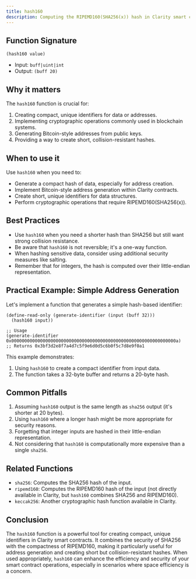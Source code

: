 ```yaml
---
title: hash160
description: Computing the RIPEMD160(SHA256(x)) hash in Clarity smart contracts.
---
```


## Function Signature

```clarity
(hash160 value)
```

- Input: `buff|uint|int`
- Output: `(buff 20)`

## Why it matters

The `hash160` function is crucial for:

1. Creating compact, unique identifiers for data or addresses.
2. Implementing cryptographic operations commonly used in blockchain systems.
3. Generating Bitcoin-style addresses from public keys.
4. Providing a way to create short, collision-resistant hashes.

## When to use it

Use `hash160` when you need to:

- Generate a compact hash of data, especially for address creation.
- Implement Bitcoin-style address generation within Clarity contracts.
- Create short, unique identifiers for data structures.
- Perform cryptographic operations that require RIPEMD160(SHA256(x)).

## Best Practices

- Use `hash160` when you need a shorter hash than SHA256 but still want strong collision resistance.
- Be aware that `hash160` is not reversible; it's a one-way function.
- When hashing sensitive data, consider using additional security measures like salting.
- Remember that for integers, the hash is computed over their little-endian representation.

## Practical Example: Simple Address Generation

Let's implement a function that generates a simple hash-based identifier:

```clarity
(define-read-only (generate-identifier (input (buff 32)))
  (hash160 input))

;; Usage
(generate-identifier 0x000000000000000000000000000000000000000000000000000000000000000a)
;; Returns 0x3bf3d2e8f7a4d7c5f9e6d0d5c6b0f5c7d8e9f0a1
```

This example demonstrates:
1. Using `hash160` to create a compact identifier from input data.
2. The function takes a 32-byte buffer and returns a 20-byte hash.

## Common Pitfalls

1. Assuming `hash160` output is the same length as `sha256` output (it's shorter at 20 bytes).
2. Using `hash160` where a longer hash might be more appropriate for security reasons.
3. Forgetting that integer inputs are hashed in their little-endian representation.
4. Not considering that `hash160` is computationally more expensive than a single `sha256`.

## Related Functions

- `sha256`: Computes the SHA256 hash of the input.
- `ripemd160`: Computes the RIPEMD160 hash of the input (not directly available in Clarity, but `hash160` combines SHA256 and RIPEMD160).
- `keccak256`: Another cryptographic hash function available in Clarity.

## Conclusion

The `hash160` function is a powerful tool for creating compact, unique identifiers in Clarity smart contracts. It combines the security of SHA256 with the compactness of RIPEMD160, making it particularly useful for address generation and creating short but collision-resistant hashes. When used appropriately, `hash160` can enhance the efficiency and security of your smart contract operations, especially in scenarios where space efficiency is a concern.
